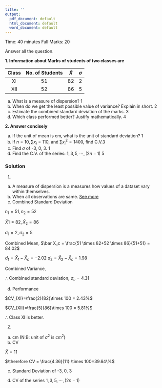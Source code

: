 ---
title: ''
output:
  pdf_document: default
  html_document: default
  word_document: default
---
\begin{center}
\begin{large}
Pabna Cadet College
\end{large}

First Fortnightly Examination - 2021 Solution

Subject: Statistics

Class: XI
\end{center}

Time: 40 minutes
\hfill
Full Marks: 20

Answer all the question.

**1. Information about Marks of students of two classes are**

| Class | No. of  Students | $\bar X$          | $\sigma$ |
|:-----:|:----------------:|:-------------:|:------------------:|
|   XI  |        51        |       82      |          2         |
|  XII  |        52        |       86      |          5         |

a. What is a measure of dispersion? \hfill 1
b. When do we get the least possible value of variance? Explain in short. \hfill 2
c. Estimate the combined standard deviation of the marks. \hfill 3
d. Which class performed better? Justify mathematically.  \hfill 4

**2. Answer concisely**

a. If the unit of mean is cm, what is the unit of standard deviation? \hfill 1
b. If $n=10, \sum x_i=110,$ and $\sum x_i^2=1400,$ find C.V.\hfill 3
c. Find $\sigma$ of -3, 0, 3. \hfill 1
d. Find the C.V. of the series: $1, 3, 5, \cdots , (2n-1)$ \hfill 5

### Solution

1. 
a. A measure of dispersion is a measures how values of a dataset vary within themselves. 
b. When all observations are same. [See more](https://lecture.statmania.info/stat/ch4_xi_stat_dispersion.html#/minimum-value-of-sigma)
c. Combined Standard Deviation

$n_1=51, n_2=52$
  
$\bar X1=82, \bar X_2=86$
  
$\sigma_1=2, \sigma_2=5$
  
Combined Mean, $\bar X_c = \frac{51 \times 82+52 \times 86}{51+51} = 84.02$

$d_1=\bar X_1-\bar X_c=-2.02$
$d_2=\bar X_2-\bar X_c=1.98$

Combined Variance, 


\begin{eqnarray} 
\sigma_c^2&=&\frac{n_1(\sigma^2+d_1^2)+n_2(\sigma^2+d_2^2)}{n_1+n_2}      \nonumber \\
&=& \frac{51(4+4.08)+52(25+3.92)}{51+52} \nonumber \\
\therefore \sigma_c^2&=& 18.6     \nonumber \\
 \sigma_c&=& 4.31    
\end{eqnarray}

$\therefore$ Combined standard deviation, $\sigma_c =  4.31$

d. Performance

$CV_{XI}=\frac{2}{82}\times 100 = 2.43%$

$CV_{XII}=\frac{5}{86}\times 100 = 5.81%$

$\therefore$ Class XI is better. 

2. 
a. cm (N:B: unit of $\sigma^2$ is $cm^2$)
b. CV

\begin{eqnarray} 
\sigma^2 &=&  \frac{1400}{100} - (\frac{110}{10})^2    \nonumber \\
&=& 140-121 \nonumber \\
&=& 19    \nonumber \\
\therefore \sigma &=& 4.36    \nonumber \\
\end{eqnarray}

$\bar X = 11$

$\therefore CV = \frac{4.36}{11} \times 100=39.64\%$

c. Standard Deviation of -3, 0, 3

\begin{eqnarray} 
\sigma^2 &=&  \frac{\sum x_i^2}{n}  - (\frac{\sum x_i}{n})^2  \nonumber \\
&=& \frac{9+9}{3} - 0 \nonumber \\
&=& 6    \nonumber \\
\therefore \sigma &=& 2.45    \nonumber \\
\end{eqnarray}

d. CV of the series $1, 3, 5, \cdots , (2n-1)$ 

\begin{eqnarray} 
\sigma^2 &=&  \frac{\sum x_i^2}{n}  - (\frac{\sum x_i}{n})^2      \nonumber \\
&=& \frac{\frac {1}{3} n(4n^2-1)}{n} - (\frac{n^2}{n})^2 \nonumber \\
&=& \frac{1}{3} (4n^2-1) - n^2   \nonumber \\
&=& \frac{4n^2-1-3n^2}{3}    \nonumber \\
&=& \frac{n^2-1}{3}    \nonumber \\
\therefore \sigma &=& \sqrt{\frac{n^2-1}{3}}  \nonumber \\
\bar X &=& \frac{\sum x}{n} = \frac{n^2}{n} = n  \nonumber \\
\therefore CV &=& \frac{\sigma}{\bar X} \times 100 \frac{\sqrt{\frac{n^2-1}{3}}}{n} \times 100 \nonumber \\
&=& \sqrt{\frac{n^2-1}{3n^2}} \times 100  \nonumber \\
\end{eqnarray}

\begin{center}
---Good Luck---
\end{center}
